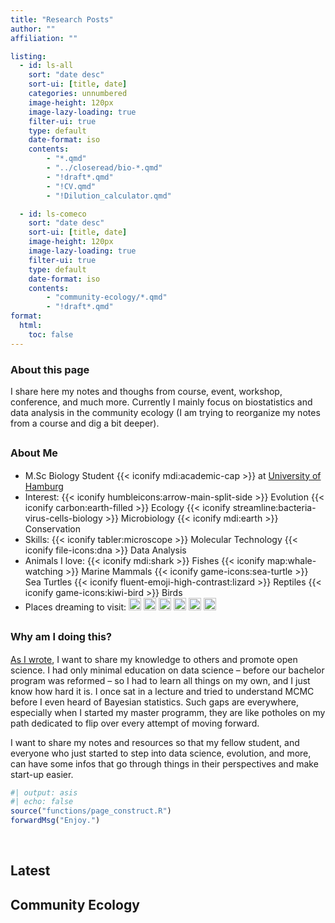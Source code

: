 ```yaml
---
title: "Research Posts"
author: ""
affiliation: ""

listing:
  - id: ls-all
    sort: "date desc"
    sort-ui: [title, date]
    categories: unnumbered
    image-height: 120px
    image-lazy-loading: true
    filter-ui: true
    type: default
    date-format: iso
    contents: 
        - "*.qmd"
        - "../closeread/bio-*.qmd"
        - "!draft*.qmd"
        - "!CV.qmd"
        - "!Dilution_calculator.qmd"

  - id: ls-comeco
    sort: "date desc"
    sort-ui: [title, date]
    image-height: 120px
    image-lazy-loading: true
    filter-ui: true
    type: default
    date-format: iso
    contents:
        - "community-ecology/*.qmd"
        - "!draft*.qmd"
format:
  html:
    toc: false
---
```


### About this page

I share here my notes and thoughs from course, event, workshop, conference, and much more. Currently I mainly focus on biostatistics and data analysis in the community ecology (I am trying to reorganize my notes from a course and dig a bit deeper).

::: {.callout-caution appearance="minimal" title="" style="font-sze:0.9rem; var(--clcolor): #990000; var(--clbg): transparent; border-left: none; border: 1px solid var(--clcolor);" collapse="true"}
## [About Me]{style="font-size:1rem;"}

- M.Sc Biology Student {{< iconify mdi:academic-cap >}} at [University of Hamburg](https://www.biologie.uni-hamburg.de/en.html) 
- Interest: 
{{< iconify humbleicons:arrow-main-split-side >}} Evolution
{{< iconify carbon:earth-filled >}} Ecology
{{< iconify streamline:bacteria-virus-cells-biology >}} Microbiology
{{< iconify mdi:earth >}} Conservation
- Skills:
{{< iconify tabler:microscope >}} Molecular Technology
{{< iconify file-icons:dna >}} Data Analysis
- Animals I love:
{{< iconify mdi:shark >}} Fishes
{{< iconify map:whale-watching >}} Marine Mammals
{{< iconify game-icons:sea-turtle >}} Sea Turtles
{{< iconify fluent-emoji-high-contrast:lizard >}} Reptiles
{{< iconify game-icons:kiwi-bird >}} Birds
- Places dreaming to visit:
[![](https://upload.wikimedia.org/wikipedia/commons/thumb/e/e6/Flag_of_Alaska.svg/1600px-Flag_of_Alaska.svg.png?20221128104957){width="20px"}](https://en.wikipedia.org/wiki/Alaska) 
[![](https://upload.wikimedia.org/wikipedia/commons/thumb/3/3e/Flag_of_New_Zealand.svg/1600px-Flag_of_New_Zealand.svg.png?20220924013214){width="20px"}](https://en.wikipedia.org/wiki/New_Zealand)
[![](https://upload.wikimedia.org/wikipedia/commons/thumb/1/1a/Flag_of_Argentina.svg/2880px-Flag_of_Argentina.svg.png){width="20px"}](https://en.wikipedia.org/wiki/Patagonia)
[![](https://upload.wikimedia.org/wikipedia/commons/thumb/e/e8/Flag_of_Ecuador.svg/2560px-Flag_of_Ecuador.svg.png){width="20px"}](https://en.wikipedia.org/wiki/Galápagos_Islands)
[![](https://upload.wikimedia.org/wikipedia/commons/thumb/f/f2/Flag_of_Costa_Rica.svg/2880px-Flag_of_Costa_Rica.svg.png){width="20px"}](https://de.wikipedia.org/wiki/Costa_Rica)
[![](https://upload.wikimedia.org/wikipedia/en/thumb/0/05/Flag_of_Brazil.svg/2560px-Flag_of_Brazil.svg.png){width="20px"}](https://en.wikipedia.org/wiki/Amazon_rainforest)
<!-- [![](){width="20px"}]() -->

:::

::: {.callout-caution appearance="minimal" title="" style="font-sze:0.9rem; var(--clcolor): #990000; var(--clbg): transparent; border-left: none; border: 1px solid var(--clcolor);" collapse="true"}

## [Why am I doing this?]{style="font-size:1rem;"}

[As I wrote](/about.qmd#iconify-streamlinehand-held-tablet-writing--posts), I want to share my knowledge to others and promote open science. I had only minimal education on data science -- before our bachelor program was reformed -- so I had to learn all things on my own, and I just know how hard it is. I once sat in a lecture and tried to understand MCMC before I even heard of Bayesian statistics. Such gaps are everywhere, especially when I started my master programm, they are like potholes on my path dedicated to flip over every attempt of moving forward. 

I want to share my notes and resources so that my fellow student, and everyone who just started to step into data science, evolution, and more, can have some infos that go through things in their perspectives and make start-up easier.

:::

```r
#| output: asis
#| echo: false
source("functions/page_construct.R")
forwardMsg("Enjoy.")
```

<br>

::: {.panel-tabset}

## Latest

::: {#ls-all}
:::

## Community Ecology

::: {#ls-comeco}
:::

:::
